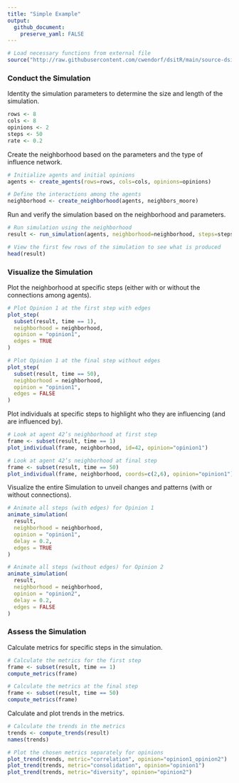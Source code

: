 ```yaml
---
title: "Simple Example"
output:
  github_document:
    preserve_yaml: FALSE
---
```


```r
# Load necessary functions from external file
source("http://raw.githubusercontent.com/cwendorf/dsitR/main/source-dsitR.R")
```

### Conduct the Simulation

Identity the simulation parameters to determine the size and length of the simulation.

```r
rows <- 8
cols <- 8
opinions <- 2
steps <- 50
rate <- 0.2
```

Create the neighborhood based on the parameters and the type of influence network.

```r
# Initialize agents and initial opinions
agents <- create_agents(rows=rows, cols=cols, opinions=opinions)

# Define the interactions among the agents
neighborhood <- create_neighborhood(agents, neighbors_moore)
```

Run and verify the simulation based on the neighborhood and parameters.

```r
# Run simulation using the neighborhood
result <- run_simulation(agents, neighborhood=neighborhood, steps=steps, rate=rate)

# View the first few rows of the simulation to see what is produced
head(result)
```

### Visualize the Simulation

Plot the neighborhood at specific steps (either with or without the connections among agents).

```r
# Plot Opinion 1 at the first step with edges
plot_step(
  subset(result, time == 1),
  neighborhood = neighborhood,
  opinion = "opinion1",
  edges = TRUE
)

# Plot Opinion 1 at the final step without edges
plot_step(
  subset(result, time == 50),
  neighborhood = neighborhood,
  opinion = "opinion1",
  edges = FALSE
)
```

Plot individuals at specific steps to highlight who they are influencing (and are influenced by).

```r
# Look at agent 42’s neighborhood at first step
frame <- subset(result, time == 1)
plot_individual(frame, neighborhood, id=42, opinion="opinion1")

# Look at agent 42’s neighborhood at final step
frame <- subset(result, time == 50)
plot_individual(frame, neighborhood, coords=c(2,6), opinion="opinion1")
```

Visualize the entire Simulation to unveil changes and patterns (with or without connections).

```r
# Animate all steps (with edges) for Opinion 1
animate_simulation(
  result,
  neighborhood = neighborhood,
  opinion = "opinion1",
  delay = 0.2,
  edges = TRUE
)

# Animate all steps (without edges) for Opinion 2
animate_simulation(
  result,
  neighborhood = neighborhood,
  opinion = "opinion2",
  delay = 0.2,
  edges = FALSE
)
```

### Assess the Simulation

Calculate metrics for specific steps in the simulation.

```r
# Calculate the metrics for the first step
frame <- subset(result, time == 1)
compute_metrics(frame)

# Calculate the metrics at the final step
frame <- subset(result, time == 50)
compute_metrics(frame)
```

Calculate and plot trends in the metrics.

```r
# Calculate the trends in the metrics
trends <- compute_trends(result)
names(trends)

# Plot the chosen metrics separately for opinions
plot_trend(trends, metric="correlation", opinion="opinion1_opinion2")
plot_trend(trends, metric="consolidation", opinion="opinion1")
plot_trend(trends, metric="diversity", opinion="opinion2")
```
